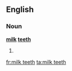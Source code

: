 ==English==

===Noun===
'''[[milk]] [[teeth]]'''

# {{plural of|[[milk tooth]]}}

[[fr:milk teeth]]
[[ta:milk teeth]]